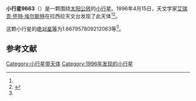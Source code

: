 {{Infobox planet
| bgcolour = #FFFFC0
| name = 9663 Zwin
| symbol = 
| image = 
| caption = 
| discovery = yes
| discovery_ref = 
| discoverer = [[艾瑞克·怀特·埃尔斯特|艾瑞克·怀特·埃尔斯特]]
| discovery_site = [[拉西拉天文台|拉西拉天文台]] 
| discovered = 1996年4月15日
| designations = yes
| mp_name = 
| named_after = 
| alt_names = 1996 GC18/ 1987 GB1
| mp_category = [[主带小行星|主带小行星]]
| orbit_ref = <ref name="a">[http://ssd.jpl.nasa.gov/sbdb.cgi?sstr=9663 9663 Zwin] {{Wayback|url=http://ssd.jpl.nasa.gov/sbdb.cgi?sstr=9663 |date=20201124040245 }}，小行星數據庫瀏覽器（JPL Small-Body Database Browser）－[[美国国家航空航天局|美国国家航空航天局]]喷气推进实验室</ref>
| epoch = 2456400.5 (2013年4月18日更新)
| aphelion = {{convert|2.888651769163709|AU|km|3|abbr=on|lk=out}}
| perihelion = {{convert|2.399343712127025|AU|km|3|abbr=on}}
| semimajor = {{convert|2.643997740645367|AU|km|3|abbr=on}}
| eccentricity = 0.09253186
| period = 1570.326814 [[日|日]]<br />4.3[[儒略年|儒略年]]
| avg_speed = 
| inclination = .8803064240770617
| asc_node = 123.9945366277629
| mean_anomaly = 
| arg_peri = 1.667957809212063
| satellites = 
| physical_characteristics = yes
| dimensions = 
| mass = 
| density = 
| surface_grav = 
| escape_velocity = 
| sidereal_day = 
| axial_tilt = 
| pole_ecliptic_lat = 
| pole_ecliptic_lon = 
| albedo = 
| temperatures= 
| temp_name1 = 
| mean_temp_1 = 
| max_temp_1 = 
| temp_name2 = 
| max_temp_2 = 
| spectral_type = 
| abs_magnitude = 1.667957809212063
}}

'''小行星9663'''（{{lang-en|9663 Zwin}}）是一颗围绕[[太阳|太阳]][[公转|公转]]的[[小行星|小行星]]。1996年4月15日，天文学家[[艾瑞克·怀特·埃尔斯特|艾瑞克·怀特·埃尔斯特]]在拉西拉天文台发现了此天体<ref name="a" /><ref>{{cite news|title=小行星列表|url=http://cfa-www.harvard.edu/iau/lists/NumberedMPs.txt|accessdate=2013-07-08|newspaper=哈佛大学|archive-date=2008-05-17|archive-url=https://web.archive.org/web/20080517010638/http://cfa-www.harvard.edu/iau/lists/NumberedMPs.txt|dead-url=no}}</ref>。

这颗小行星的[[绝对星等|绝对星等]]为1.667957809212063等<ref name="a" />。

==参考文献==
{{reflist}}
{{Minor Planet Number|[[小行星9662|小行星9662]]|[[小行星9664|小行星9664]]}}

{{小天体}}

[[Category:小行星带天体|Category:小行星带天体]]
[[Category:1996年发现的小行星|Category:1996年发现的小行星]]

{{asteroid-stub}}